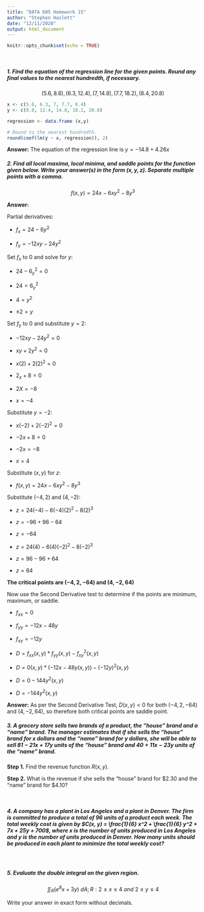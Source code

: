 ```yaml
---
title: "DATA 605 Homework 15"
author: "Stephen Haslett"
date: "12/11/2020"
output: html_document
---
```


```r
knitr::opts_chunk$set(echo = TRUE)
```
\ 

##### 1. Find the equation of the regression line for the given points. Round any final values to the nearest hundredth, if necessary.

$$( 5.6, 8.8 ), ( 6.3, 12.4 ), ( 7, 14.8 ), ( 7.7, 18.2 ), ( 8.4, 20.8 )$$

```r
x <- c(5.6, 6.3, 7, 7.7, 8.4)
y <- c(8.8, 12.4, 14.8, 18.2, 20.8)

regression <- data.frame (x,y)

# Round to the nearest hundredth.
round(coef(lm(y ~ x, regression)), 2)
```

**Answer:** The equation of the regression line is $y = -14.8 + 4.26x$


##### 2. Find all local maxima, local minima, and saddle points for the function given below. Write your answer(s) in the form $( x, y, z )$. Separate multiple points with a comma.

$$f ( x, y ) = 24x - 6xy^2 - 8y^3$$


**Answer:**

Partial derivatives:

- $f_x = 24 - 6y^2$

- $f_y = -12xy -24y^2$

Set $f_x$ to 0 and solve for $y$:

- $24 - 6_y^2 = 0$

- $24 = 6_y^2$

- $4 = y^2$

- $±2 = y$

Set $f_y$ to 0 and substitute $y = 2$:

- $−12xy − 24y^2 = 0$

- $xy + 2y^2 = 0$

- $x(2) + 2(2)^2 = 0$

- $2_x + 8 = 0$

- $2X = -8$

- $x = -4$

Substitute $y = -2$:

- $x(-2) + 2(-2)^2 = 0$

- $-2x + 8 = 0$

- $−2x = −8$

- $x = 4$


Substitute $(x,y)$ for $z$:

- $f(x,y) = 24x - 6xy^2 - 8y^3$

Substitute $(-4,2)$ and $(4,-2)$:

- $z = 24(-4) - 6(-4)(2)^2 - 8(2)^3$

- $z = -96 + 96 - 64$

- $z = -64$

- $z = 24(4) - 6(4)(-2)^2 - 8(-2)^3$

- $z = 96 - 96 + 64$

- $z = 64$

**The critical points are $(-4, 2, -64)$ and $(4, -2, 64)$**

Now use the Second Derivative test to determine if the points are minimum, maximum, or saddle.

- $f_{xx} = 0$

- $f_{yy} = -12x - 48y$

- $f_{xy} = - 12y$

- $D = f_{xx}(x,y) * f_{yy}(x,y) - f_{xy}^2(x,y)$

- $D = 0(x,y) * (-12x - 48y(x,y)) - (- 12y)^2(x,y)$

- $D = 0 - 144y^2(x,y)$

- $D = -144y^2(x,y)$

**Answer:** As per the Second Derivative Test, $D(x,y) < 0$ for both $(-4,2,-64)$ and $(4,-2,64)$, so therefore both critical points are saddle point.


##### 3. A grocery store sells two brands of a product, the "house" brand and a "name" brand. The manager estimates that if she sells the "house" brand for $x$ dollars and the "name" brand for $y$ dollars, she will be able to sell $81 - 21x + 17y$ units of the "house" brand and $40 + 11x - 23y$ units of the "name" brand.

**Step 1.** Find the revenue function $R ( x, y )$.


**Step 2.** What is the revenue if she sells the "house" brand for \$2.30 and the "name" brand for \$4.10?

\ 

##### 4. A company has a plant in Los Angeles and a plant in Denver. The firm is committed to produce a total of 96 units of a product each week. The total weekly cost is given by $C(x, y) = \frac{1}{6} x^2 + \frac{1}{6} y^2 + 7x + 25y + 700$, where $x$ is the number of units produced in Los Angeles and $y$ is the number of units produced in Denver. How many units should be produced in each plant to minimize the total weekly cost?

\ 

##### 5. Evaluate the double integral on the given region.

$$\iint_{R}(e^8x + 3y) \ dA; R: 2 \leq x \leq 4 \ and \ 2 \leq y \leq 4$$

Write your answer in exact form without decimals.
